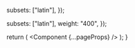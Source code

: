 


  subsets: ["latin"],
});

  subsets: ["latin"],
  weight: "400",
});

  return (
    <Theme className={dm_sans.className}>
      <style jsx global>{`
        :root {
          --shiki-color-text: ${slate.slate9};
          --shiki-color-background: transparent;
          --shiki-token-constant: ${indigo.indigo10};
          --shiki-token-string: ${grass.grass9};
          --shiki-token-comment: ${slate.slate7};
          --shiki-token-keyword: ${crimson.crimson11};
          --shiki-token-parameter: ${gold.gold9};
          --shiki-token-function: ${violet.violet9};
          --shiki-token-string-expression: ${indigo.indigo10};
          --shiki-token-punctuation: ${slate.slate9};
          --shiki-token-link: ${grass.grass8};
        }
        html {
          --canopy-sans-font: ${dm_sans.style.fontFamily};
          --canopy-display-font: ${dm_serif_display.style.fontFamily};
        }
        .radix-themes {
          --default-font-family: var(--canopy-sans-font), sans-serif;
        }
      `}</style>
      <Component {...pageProps} />
    </Theme>
  );
}

